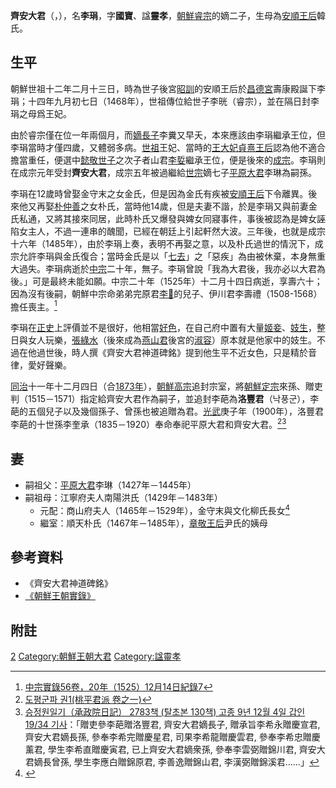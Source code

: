 '''齊安大君'''（'''{{lang|ko|제안대군}}'''，{{bd|1466年||1525年|}}），名'''李琄'''，字'''國寶'''、諡'''靈孝'''，[[朝鮮睿宗|朝鮮睿宗]]的嫡二子，生母為[[安順王后|安順王后]]韓氏。

==生平==
朝鮮世祖十二年二月十三日，時為世子後宮[[昭訓|昭訓]]的安順王后於[[昌德宮|昌德宮]]壽康殿誕下李琄；十四年九月初七日（1468年），世祖傳位給世子李晄（睿宗），並在隔日封李琄之母爲王妃。

由於睿宗僅在位一年兩個月，而[[嫡長子|嫡長子]]{{link-ko|仁城大君|인성대군}}李糞又早夭，本來應該由李琄繼承王位，但李琄當時才僅四歲，又體弱多病。[[朝鮮世祖|世祖]]王妃、當時的[[王大妃|王大妃]][[貞熹王后|貞熹王后]]認為他不適合擔當重任，便選中[[懿敬世子|懿敬世子]]之次子者山君[[李娎|李娎]]繼承王位，便是後來的[[朝鮮成宗|成宗]]。李琄則在成宗元年受封'''齊安大君'''，成宗五年被過繼給[[朝鮮世宗|世宗]]嫡七子[[平原大君|平原大君]]李琳為嗣孫。 

李琄在12歲時曾娶金守末之女金氏，但是因為金氏有疾被[[安順王后|安順王后]]下令離異。後來他又再娶[[朴仲善|朴仲善]]之女朴氏，當時他14歲，但是夫妻不諧，於是李琄又與前妻金氏私通，又將其接來同居，此時朴氏又爆發與婢女同寢事件，事後被認為是婢女誣陷女主人，不過一連串的醜聞，已經在朝廷上引起軒然大波。三年後，也就是成宗十六年（1485年），由於李琄上奏，表明不再娶之意，以及朴氏過世的情況下，成宗允許李琄與金氏復合；當時金氏是以「[[七去|七去]]」之「惡疾」為由被休棄，本身無重大過失。李琄病逝於[[朝鮮中宗|中宗]]二十年，無子。李琄曾說「我為大君後，我亦必以大君為後。」可是最終未能如願。中宗二十年（1525年）十二月十四日病逝，享壽六十；因為沒有後嗣，朝鮮中宗命弟弟完原君[[李𢢝|李𢢝]]的兒子、伊川君李壽禮（1508-1568）擔任喪主。<ref>[http://sillok.history.go.kr/id/kka_12012014_007 中宗實錄56卷，20年（1525）12月14日紀錄7]</ref>

李琄在[[正史|正史]]上評價並不是很好，他相當[[好色|好色]]，在自己府中置有大量[[姬妾|姬妾]]、[[妓生|妓生]]，整日與女人玩樂，[[張綠水|張綠水]]（後來成為[[燕山君|燕山君]]後宮的[[淑容|淑容]]）原本就是他家中的妓生。不過在他過世後，時人撰《齊安大君神道碑銘》提到他生平不近女色，只是精於音律，愛好聲樂。

[[同治|同治]]十一年十二月四日（合[[1873年|1873年]]），[[朝鮮高宗|朝鮮高宗]]追封宗室，將[[朝鮮定宗|朝鮮定宗]]來孫、贈吏判{{link-ko|李葩|이파}}（1515－1571）指定給齊安大君作為嗣子，並追封李葩為'''洛豐君'''（낙풍군），李葩的五個兒子以及幾個孫子、曾孫也被追贈為君。[[光武_(年號)|光武]]庚子年（1900年），洛豐君李葩的十世孫李奎承（1835－1920）奉命奉祀平原大君和齊安大君。<ref>[http://visualjoseon.aks.ac.kr/viewer/view?itemId=jb&gubun=pa&dataId=K21146_001%5E%EB%8F%84%ED%8F%89%EA%B5%B0%ED%8C%8C%5E%EB%8F%84%ED%8F%89%EA%B5%B0%ED%8C%8C 도평군파 권1(桃平君派 卷之一)]</ref><ref>[http://sjw.history.go.kr/id/SJW-K09120040-01900 승정원일기（承政院日記） 2783책 (탈초본 130책) 고종 9년 12월 4일 갑인 19/34 기사]：「贈吏參李葩贈洛豐君, 齊安大君嫡長子, 贈承旨李希永贈慶宣君, 齊安大君嫡長孫, 參奉李希完贈慶星君, 司果李希龍贈慶雲君, 參奉李希忠贈慶薰君, 學生李希直贈慶寅君, 已上齊安大君嫡衆孫, 參奉李雲弼贈錦川君, 齊安大君嫡長曾孫, 學生李應白贈錦原君, 李善逸贈錦山君, 李漢弼贈錦溪君……」</ref>

==妻==
*嗣祖父：[[平原大君|平原大君]]李琳（1427年－1445年）
*嗣祖母：江寧府夫人南陽洪氏（1429年－1483年）
**元配：商山府夫人{{link-ko|商山金氏|상산 김씨}}（1465年－1529年），金守末與文化柳氏長女<ref>{{cite web |title=商山金氏世譜 卷之一(상산김씨세보 권지일 1/5) |url=https://genealogy.inje.ac.kr/reader_responsive/index.php?u=AD5B69B9-C1E8-D09B-98FA-D6052A8322FF&display=both#page/18 |website=仁濟大學族譜圖書館}}</ref>
**繼室：順天朴氏（1467年－1485年），[[章敬王后|章敬王后]]尹氏的姨母

==參考資料==
*《齊安大君神道碑銘》
*[http://sillok.history.go.kr/main/main.jsp 《朝鮮王朝實錄》]

==附註==
{{reflist}}

[[Category:朝鮮睿宗王子|2]]
[[Category:朝鮮王朝大君|Category:朝鮮王朝大君]]
[[Category:諡靈孝|Category:諡靈孝]]